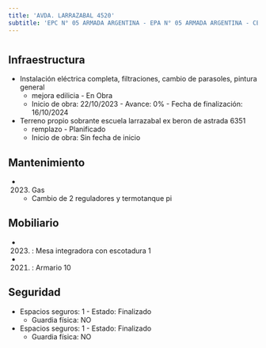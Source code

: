 ```yaml
---
title: 'AVDA. LARRAZABAL 4520'
subtitle: 'EPC N° 05 ARMADA ARGENTINA - EPA N° 05 ARMADA ARGENTINA - CECIE N° 21 - JII N° 06/21°'
---
```


#
## Infraestructura

* Instalación eléctrica completa, filtraciones, cambio de parasoles, pintura general 
    + mejora edilicia - En Obra 
    + Inicio de obra: 22/10/2023 - Avance: 0% - Fecha de finalización: 16/10/2024 


* Terreno propio sobrante escuela larrazabal ex beron de astrada 6351 
    + remplazo - Planificado 
    + Inicio de obra: Sin fecha de inicio 






## Mantenimiento

*  (2023) Gas 
    + Cambio de 2 reguladores y termotanque pi





## Mobiliario

*  (2023) : Mesa integradora con escotadura 1 

*  (2021) : Armario 10 





## Seguridad

*  Espacios seguros: 1 - Estado: Finalizado 
    + Guardia física: NO

*  Espacios seguros: 1 - Estado: Finalizado 
    + Guardia física: NO



